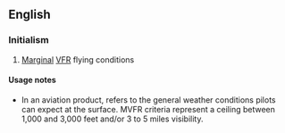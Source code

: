 ==English==

===Initialism===
{{rfc-header|Initialism}}
{{head|en|initialism}}

# {{lb|en|aviation}} [[marginal|Marginal]] [[VFR]] flying conditions

====Usage notes====
* In an aviation product, refers to the general weather conditions pilots can expect at the surface. MVFR criteria represent a ceiling between 1,000 and 3,000 feet and/or 3 to 5 miles visibility.